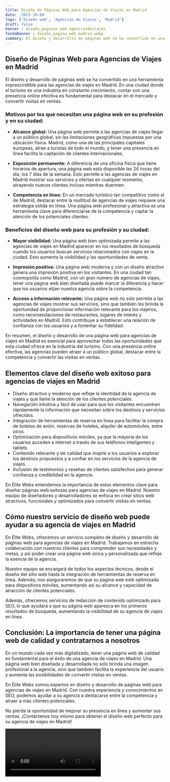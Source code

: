```yaml
---
title: Diseño de Páginas Web para Agencias de Viajes en Madrid
date: '2023-10-04'
tags: ['Diseño web', 'Agencias de Viajes', 'Madrid']
draft: false
banner : diseño_paginas_web_agenciasdeviajes
fondoBanner : diseño_pagina_web_madrid.webp
summary: El diseño y desarrollo de páginas web se ha convertido en una herramienta imprescindible para las agencias de viajes en Madrid. En una ciudad donde el turismo es una industria en constante crecimiento, contar con una presencia online efectiva es fundamental para destacar en el mercado y convertir visitas en ventas.
---
```


## Diseño de Páginas Web para Agencias de Viajes en Madrid

El diseño y desarrollo de páginas web se ha convertido en una herramienta imprescindible para las agencias de viajes en Madrid. En una ciudad donde el turismo es una industria en constante crecimiento, contar con una presencia online efectiva es fundamental para destacar en el mercado y convertir visitas en ventas.

### Motivos por los que necesitan una página web en su profesión y en su ciudad:

- **Alcance global:** Una página web permite a las agencias de viajes llegar a un público global, sin las limitaciones geográficas impuestas por una ubicación física. Madrid, como una de las principales capitales europeas, atrae a turistas de todo el mundo, y tener una presencia en línea facilita la captación de clientes internacionales.

- **Exposición permanente:** A diferencia de una oficina física que tiene horarios de apertura, una página web está disponible las 24 horas del día, los 7 días de la semana. Esto permite a las agencias de viajes en Madrid mostrar sus servicios y ofertas en cualquier momento, atrayendo nuevos clientes incluso mientras duermen.

- **Competencia en línea:** En un mercado turístico tan competitivo como el de Madrid, destacar entre la multitud de agencias de viajes requiere una estrategia sólida en línea. Una página web profesional y atractiva es una herramienta clave para diferenciarse de la competencia y captar la atención de los potenciales clientes.

### Beneficios del diseño web para su profesión y su ciudad:

- **Mayor visibilidad:** Una página web bien optimizada permite a las agencias de viajes en Madrid aparecer en los resultados de búsqueda cuando los usuarios buscan servicios relacionados con viajes en la ciudad. Esto aumenta la visibilidad y las oportunidades de venta.

- **Impresión positiva:** Una página web moderna y con un diseño atractivo genera una impresión positiva en los visitantes. En una ciudad tan cosmopolita como Madrid, con un gran número de agencias de viajes, tener una página web bien diseñada puede marcar la diferencia y hacer que los usuarios elijan nuestra agencia sobre la competencia.

- **Acceso a información relevante:** Una página web no solo permite a las agencias de viajes mostrar sus servicios, sino que también les brinda la oportunidad de proporcionar información relevante para los viajeros, como recomendaciones de restaurantes, lugares de interés y actividades en Madrid. Esto contribuye a establecer una relación de confianza con los usuarios y a fomentar su fidelidad.

En resumen, el diseño y desarrollo de una página web para agencias de viajes en Madrid es esencial para aprovechar todas las oportunidades que esta ciudad ofrece en la industria del turismo. Con una presencia online efectiva, las agencias pueden atraer a un público global, destacar entre la competencia y convertir las visitas en ventas.

<GifSeo />

<Cta />

## Elementos clave del diseño web exitoso para agencias de viajes en Madrid

- Diseño atractivo y moderno que refleje la identidad de la agencia de viajes y que llame la atención de los clientes potenciales.
- Navegación intuitiva y fácil de usar para que los visitantes encuentren rápidamente la información que necesitan sobre los destinos y servicios ofrecidos.
- Integración de herramientas de reserva en línea para facilitar la compra de boletos de avión, reservas de hoteles, alquiler de automóviles, entre otros.
- Optimización para dispositivos móviles, ya que la mayoría de los usuarios acceden a internet a través de sus teléfonos inteligentes y tablets.
- Contenido relevante y de calidad que inspire a los usuarios a explorar los destinos propuestos y a confiar en los servicios de la agencia de viajes.
- Inclusión de testimonios y reseñas de clientes satisfechos para generar confianza y credibilidad en la agencia.

En Élite Webs entendemos la importancia de estos elementos clave para diseñar páginas web exitosas para agencias de viajes en Madrid. Nuestro equipo de diseñadores y desarrolladores se enfoca en crear sitios web atractivos, funcionales y optimizados para convertir visitas en ventas.

## Cómo nuestro servicio de diseño web puede ayudar a su agencia de viajes en Madrid

En Élite Webs, ofrecemos un servicio completo de diseño y desarrollo de páginas web para agencias de viajes en Madrid. Trabajamos en estrecha colaboración con nuestros clientes para comprender sus necesidades y metas, y así poder crear una página web única y personalizada que refleje la esencia de la agencia.

Nuestro equipo se encargará de todos los aspectos técnicos, desde el diseño del sitio web hasta la integración de herramientas de reserva en línea. Además, nos aseguraremos de que su página web esté optimizada para dispositivos móviles, aumentando así su alcance y capacidad de atracción de clientes potenciales.

Además, ofrecemos servicios de redacción de contenido optimizado para SEO, lo que ayudará a que su página web aparezca en los primeros resultados de búsqueda, aumentando la visibilidad de su agencia de viajes en línea.

## Conclusión: La importancia de tener una página web de calidad y contratarnos a nosotros

En un mundo cada vez más digitalizado, tener una página web de calidad es fundamental para el éxito de una agencia de viajes en Madrid. Una página web bien diseñada y desarrollada no solo brinda una imagen profesional a la agencia, sino que también facilita la experiencia del usuario y aumenta las posibilidades de convertir visitas en ventas.

En Élite Webs somos expertos en diseño y desarrollo de páginas web para agencias de viajes en Madrid. Con nuestra experiencia y conocimientos en SEO, podemos ayudar a su agencia a destacarse entre la competencia y atraer a más clientes potenciales.

No pierda la oportunidad de mejorar su presencia en línea y aumentar sus ventas. ¡Contáctenos hoy mismo para obtener el diseño web perfecto para su agencia de viajes en Madrid!

<Video />

<CtaBot job='Agencias de Viajes' city='Madrid'/>

<Gmaps query='Madrid+españa+maps' />